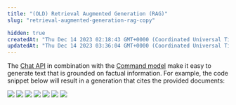 ```yaml
---
title: "(OLD) Retrieval Augmented Generation (RAG)"
slug: "retrieval-augmented-generation-rag-copy"

hidden: true
createdAt: "Thu Dec 14 2023 02:18:43 GMT+0000 (Coordinated Universal Time)"
updatedAt: "Thu Dec 14 2023 03:36:04 GMT+0000 (Coordinated Universal Time)"
---
```

The [Chat API](/reference/chat) in combination with the [Command model](/docs/models#command) make it easy to generate text that is grounded on factual information. For example, the code snippet below will result in a generation that cites the provided documents:

<img src='../../assets/images/ee181a4-doc-mode-viz.png' />
<img src='../../assets/images/ee181a4-doc-mode-viz.png' />
<img src='../../assets/images/10ecb07-basic.png' />
<img src='../../assets/images/273a54a-query-gen-viz.png' />
<img src='../../assets/images/3b637c6-query-gen-marked.png' />
<img src='../../assets/images/b682614-connector-mode-viz.png' />
<img src='../../assets/images/46a4a7e-rag-connector.png' />
